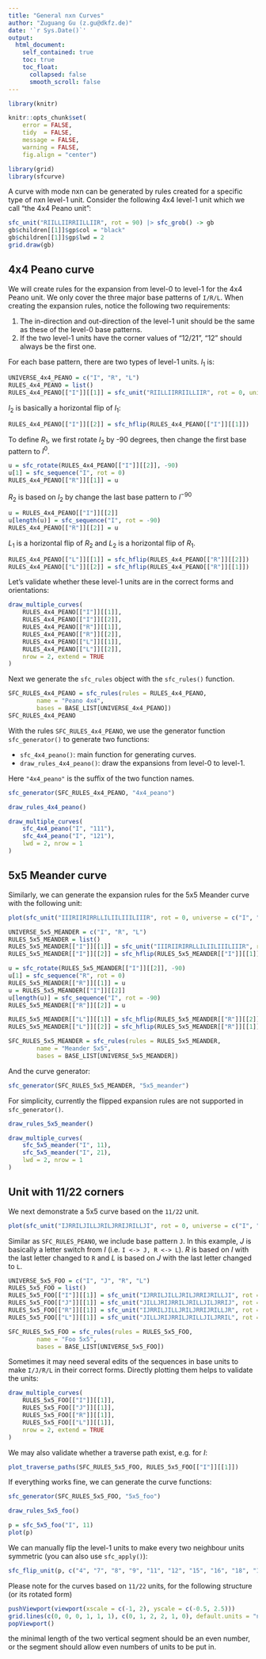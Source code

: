 ```yaml
---
title: "General nxn Curves"
author: "Zuguang Gu (z.gu@dkfz.de)"
date: '`r Sys.Date()`'
output: 
  html_document:
    self_contained: true
    toc: true
    toc_float:
      collapsed: false
      smooth_scroll: false
---
```


```r
library(knitr)

knitr::opts_chunk$set(
    error = FALSE,
    tidy  = FALSE,
    message = FALSE,
    warning = FALSE,
    fig.align = "center")

library(grid)
library(sfcurve)
```

A curve with mode nxn can be generated by rules created for a specific type of nxn level-1 unit. Consider the following
4x4 level-1 unit which we call "the 4x4 Peano unit":

```r
sfc_unit("RIILLIIRRIILLIIR", rot = 90) |> sfc_grob() -> gb
gb$children[[1]]$gp$col = "black"
gb$children[[1]]$gp$lwd = 2
grid.draw(gb)
```

## 4x4 Peano curve

We will create rules for the expansion from level-0 to level-1 for the 4x4 Peano unit. We only cover the three major
base patterns of `I/R/L`. When creating the expansion rules, notice the following two requirements:

1. The in-direction and out-direction of the level-1 unit should be the same as these of the level-0 base patterns.
2. If the two level-1 units have the corner values of "12/21", "12" should always be the first one.

For each base pattern, there are two types of level-1 units. $I_1$ is:

```r
UNIVERSE_4x4_PEANO = c("I", "R", "L")
RULES_4x4_PEANO = list()
RULES_4x4_PEANO[["I"]][[1]] = sfc_unit("RIILLIIRRIILLIIR", rot = 0, universe = UNIVERSE_4x4_PEANO)
```

$I_2$ is basically a horizontal flip of $I_1$:

```r
RULES_4x4_PEANO[["I"]][[2]] = sfc_hflip(RULES_4x4_PEANO[["I"]][[1]])
```

To define $R_1$, we first rotate $I_2$ by -90 degrees, then change the first base pattern
to $I^{0}$.

```r
u = sfc_rotate(RULES_4x4_PEANO[["I"]][[2]], -90)
u[1] = sfc_sequence("I", rot = 0)
RULES_4x4_PEANO[["R"]][[1]] = u
```

$R_2$ is based on $I_2$ by change the last base pattern to $I^{-90}$

```r
u = RULES_4x4_PEANO[["I"]][[2]]
u[length(u)] = sfc_sequence("I", rot = -90)
RULES_4x4_PEANO[["R"]][[2]] = u
```

$L_1$ is a horizontal flip of $R_2$ and $L_2$ is a horizontal flip of $R_1$.

```r
RULES_4x4_PEANO[["L"]][[1]] = sfc_hflip(RULES_4x4_PEANO[["R"]][[2]])
RULES_4x4_PEANO[["L"]][[2]] = sfc_hflip(RULES_4x4_PEANO[["R"]][[1]])
```

Let's validate whether these level-1 units are in the correct forms and orientations:

```r
draw_multiple_curves(
	RULES_4x4_PEANO[["I"]][[1]],
	RULES_4x4_PEANO[["I"]][[2]],
	RULES_4x4_PEANO[["R"]][[1]],
	RULES_4x4_PEANO[["R"]][[2]],
	RULES_4x4_PEANO[["L"]][[1]],
	RULES_4x4_PEANO[["L"]][[2]],
	nrow = 2, extend = TRUE
)
```

Next we generate the `sfc_rules` object with the `sfc_rules()` function.

```r
SFC_RULES_4x4_PEANO = sfc_rules(rules = RULES_4x4_PEANO,
        name = "Peano 4x4",
        bases = BASE_LIST[UNIVERSE_4x4_PEANO])
SFC_RULES_4x4_PEANO
```

With the rules `SFC_RULES_4x4_PEANO`, we use the generator function `sfc_generator()` to generate two functions:

- `sfc_4x4_peano()`: main function for generating curves.
- `draw_rules_4x4_peano()`: draw the expansions from level-0 to level-1.

Here `"4x4_peano"` is the suffix of the two function names.

```r
sfc_generator(SFC_RULES_4x4_PEANO, "4x4_peano")
```

```r
draw_rules_4x4_peano()
```

```r
draw_multiple_curves(
	sfc_4x4_peano("I", "111"),
	sfc_4x4_peano("I", "121"),
	lwd = 2, nrow = 1
)
```


## 5x5 Meander curve

Similarly, we can generate the expansion rules for the 5x5 Meander curve with the following unit:

```r
plot(sfc_unit("IIIRIIRIRRLLILIILIIILIIIR", rot = 0, universe = c("I", "R", "L")), col = "black", lwd = 2)
```

```r
UNIVERSE_5x5_MEANDER = c("I", "R", "L")
RULES_5x5_MEANDER = list()
RULES_5x5_MEANDER[["I"]][[1]] = sfc_unit("IIIRIIRIRRLLILIILIIILIIIR", rot = 0, universe = UNIVERSE_5x5_MEANDER)
RULES_5x5_MEANDER[["I"]][[2]] = sfc_hflip(RULES_5x5_MEANDER[["I"]][[1]])

u = sfc_rotate(RULES_5x5_MEANDER[["I"]][[2]], -90)
u[1] = sfc_sequence("R", rot = 0)
RULES_5x5_MEANDER[["R"]][[1]] = u
u = RULES_5x5_MEANDER[["I"]][[2]]
u[length(u)] = sfc_sequence("I", rot = -90)
RULES_5x5_MEANDER[["R"]][[2]] = u

RULES_5x5_MEANDER[["L"]][[1]] = sfc_hflip(RULES_5x5_MEANDER[["R"]][[2]])
RULES_5x5_MEANDER[["L"]][[2]] = sfc_hflip(RULES_5x5_MEANDER[["R"]][[1]])

SFC_RULES_5x5_MEANDER = sfc_rules(rules = RULES_5x5_MEANDER,
        name = "Meander 5x5",
        bases = BASE_LIST[UNIVERSE_5x5_MEANDER])
```

And the curve generator:

```r
sfc_generator(SFC_RULES_5x5_MEANDER, "5x5_meander")
```

For simplicity, currently the flipped expansion rules are not supported in `sfc_generator()`.

```r
draw_rules_5x5_meander()
```

```r
draw_multiple_curves(
	sfc_5x5_meander("I", 11),
	sfc_5x5_meander("I", 21),
	lwd = 2, nrow = 1
)
```


## Unit with 11/22 corners

We next demonstrate a 5x5 curve based on the `11/22` unit. 

```r
plot(sfc_unit("IJRRILJILLJRILJRRIJRILLJI", rot = 0, universe = c("I", "J", "R", "L")), col = "black", lwd = 2)
```

Similar as `SFC_RULES_PEANO`, we include base pattern `J`. In this example, $J$ is basically a letter switch from $I$
(i.e. `I <-> J, R <-> L`). $R$ is based on $I$ with the last letter changed to `R` and $L$ is based on $J$ with the last
letter changed to `L`.

```r
UNIVERSE_5x5_FOO = c("I", "J", "R", "L")
RULES_5x5_FOO = list()
RULES_5x5_FOO[["I"]][[1]] = sfc_unit("IJRRILJILLJRILJRRIJRILLJI", rot = 0, universe = UNIVERSE_5x5_FOO)
RULES_5x5_FOO[["J"]][[1]] = sfc_unit("JILLJRIJRRILJRILLJILJRRIJ", rot = 0, universe = UNIVERSE_5x5_FOO)
RULES_5x5_FOO[["R"]][[1]] = sfc_unit("IJRRILJILLJRILJRRIJRILLJR", rot = 0, universe = UNIVERSE_5x5_FOO)
RULES_5x5_FOO[["L"]][[1]] = sfc_unit("JILLJRIJRRILJRILLJILJRRIL", rot = 0, universe = UNIVERSE_5x5_FOO)

SFC_RULES_5x5_FOO = sfc_rules(rules = RULES_5x5_FOO,
        name = "Foo 5x5",
        bases = BASE_LIST[UNIVERSE_5x5_FOO])
```

Sometimes it may need several edits of the sequences in base units to make `I/J/R/L` in their correct forms.
Directly plotting them helps to validate the units:

```r
draw_multiple_curves(
	RULES_5x5_FOO[["I"]][[1]],
	RULES_5x5_FOO[["J"]][[1]],
	RULES_5x5_FOO[["R"]][[1]],
	RULES_5x5_FOO[["L"]][[1]],
	nrow = 2, extend = TRUE
)
```

We may also validate whether a traverse path exist, e.g. for $I$:

```r
plot_traverse_paths(SFC_RULES_5x5_FOO, RULES_5x5_FOO[["I"]][[1]])
```

If everything works fine, we can generate the curve functions:

```r
sfc_generator(SFC_RULES_5x5_FOO, "5x5_foo")
```


```r
draw_rules_5x5_foo()
```

```r
p = sfc_5x5_foo("I", 11)
plot(p)
```

We can manually flip the level-1 units to make every two neighbour units symmetric (you can also use `sfc_apply()`):

```r
sfc_flip_unit(p, c("4", "7", "8", "9", "11", "12", "15", "16", "18", "19", "20", "23")) |> plot()
```

Please note for the curves based on `11/22` units, for the following structure (or its rotated form)

```r
pushViewport(viewport(xscale = c(-1, 2), yscale = c(-0.5, 2.5)))
grid.lines(c(0, 0, 0, 1, 1, 1), c(0, 1, 2, 2, 1, 0), default.units = "native")
popViewport()
```

the minimal length of the two vertical segment should be an even number, or the segment
should allow even numbers of units to be put in.

